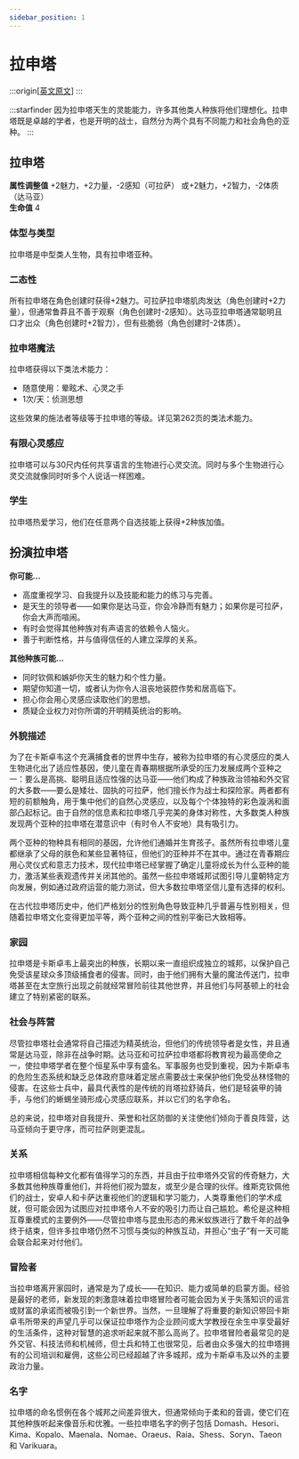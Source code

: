 ```yaml
---
sidebar_position: 1
---
```


# 拉申塔

:::origin[[英文原文](https://www.aonsrd.com/Races.aspx?ItemName=Lashunta)]
:::

:::starfinder
因为拉申塔天生的灵能能力，许多其他类人种族将他们理想化。拉申塔既是卓越的学者，也是开明的战士，自然分为两个具有不同能力和社会角色的亚种。
:::

## 拉申塔

**属性调整值** +2魅力，+2力量，-2感知（可拉萨） 或+2魅力，+2智力，-2体质（达马亚）  
**生命值** 4

### 体型与类型

拉申塔是中型类人生物，具有拉申塔亚种。

### 二态性

所有拉申塔在角色创建时获得+2魅力。可拉萨拉申塔肌肉发达（角色创建时+2力量），但通常鲁莽且不善于观察（角色创建时-2感知）。达马亚拉申塔通常聪明且口才出众（角色创建时+2智力），但有些脆弱（角色创建时-2体质）。

### 拉申塔魔法

拉申塔获得以下类法术能力：
- 随意使用：晕眩术、心灵之手
- 1次/天：侦测思想

这些效果的施法者等级等于拉申塔的等级。详见第262页的类法术能力。

### 有限心灵感应

拉申塔可以与30尺内任何共享语言的生物进行心灵交流。同时与多个生物进行心灵交流就像同时听多个人说话一样困难。

### 学生

拉申塔热爱学习，他们在任意两个自选技能上获得+2种族加值。

## 扮演拉申塔

**你可能...**
- 高度重视学习、自我提升以及技能和能力的练习与完善。
- 是天生的领导者——如果你是达马亚，你会冷静而有魅力；如果你是可拉萨，你会大声而喧闹。
- 有时会觉得其他种族对有声语言的依赖令人恼火。
- 善于判断性格，并与值得信任的人建立深厚的关系。

**其他种族可能...**
- 同时钦佩和嫉妒你天生的魅力和个性力量。
- 期望你知道一切，或者认为你令人沮丧地装腔作势和居高临下。
- 担心你会用心灵感应读取他们的思想。
- 质疑企业权力对你所谓的开明精英统治的影响。

### 外貌描述

为了在卡斯卓韦这个充满捕食者的世界中生存，被称为拉申塔的有心灵感应的类人生物进化出了适应性基因，使儿童在青春期根据所承受的压力发展成两个亚种之一：要么是高挑、聪明且适应性强的达马亚——他们构成了种族政治领袖和外交官的大多数——要么是矮壮、固执的可拉萨，他们擅长作为战士和探险家。两者都有短的前额触角，用于集中他们的自然心灵感应，以及每个个体独特的彩色漩涡和面部凸起标记。由于自然的信息素和拉申塔几乎完美的身体对称性，大多数类人种族发现两个亚种的拉申塔在潜意识中（有时令人不安地）具有吸引力。

两个亚种的物种具有相同的基因，允许他们通婚并生育孩子。虽然所有拉申塔儿童都继承了父母的肤色和某些显著特征，但他们的亚种并不在其中。通过在青春期应用心灵仪式和意志力技术，现代拉申塔已经掌握了确定儿童将成长为什么亚种的能力，激活某些表观遗传并关闭其他的。虽然一些拉申塔城邦试图引导儿童朝特定方向发展，例如通过政府运营的能力测试，但大多数拉申塔坚信儿童有选择的权利。

在古代拉申塔历史中，他们严格划分的性别角色导致亚种几乎普遍与性别相关，但随着拉申塔文化变得更加平等，两个亚种之间的性别平衡已大致相等。

### 家园

拉申塔是卡斯卓韦上最突出的种族，长期以来一直组织成独立的城邦，以保护自己免受该星球众多顶级捕食者的侵害。同时，由于他们拥有大量的魔法传送门，拉申塔甚至在太空旅行出现之前就经常冒险前往其他世界，并且他们与阿基顿上的社会建立了特别紧密的联系。

### 社会与阵营

尽管拉申塔社会通常将自己描述为精英统治，但他们的传统领导者是女性，并且通常是达马亚，除非在战争时期。达马亚和可拉萨拉申塔都将教育视为最高使命之一，使拉申塔学者在整个恒星系中享有盛名。军事服务也受到重视，因为卡斯卓韦的危险生态系统和缺乏总体政府意味着定居点需要战士来保护他们免受丛林怪物的侵害。在这些士兵中，最具代表性的是传统的肖塔拉舒骑兵，他们是轻装甲的骑手，与他们的蜥蜴坐骑形成心灵感应联系，并以它们的名字命名。

总的来说，拉申塔对自我提升、荣誉和社区防御的关注使他们倾向于善良阵营，达马亚倾向于更守序，而可拉萨则更混乱。

### 关系

拉申塔相信每种文化都有值得学习的东西，并且由于拉申塔外交官的传奇魅力，大多数其他种族尊重他们，并将他们视为盟友，或至少是合理的伙伴。维斯克钦佩他们的战士，安卓人和卡萨达重视他们的逻辑和学习能力，人类尊重他们的学术成就，但可能会因为试图应对拉申塔令人不安的吸引力而让自己尴尬。希伦是这种相互尊重模式的主要例外——尽管拉申塔与昆虫形态的弗米蚁族进行了数千年的战争终于结束，但许多拉申塔仍然不习惯与类似的种族互动，并担心“虫子”有一天可能会联合起来对付他们。

### 冒险者

当拉申塔离开家园时，通常是为了成长——在知识、能力或简单的启蒙方面。经验是最好的老师，新发现的刺激意味着拉申塔冒险者可能会因为关于失落知识的谣言或财富的承诺而被吸引到一个新世界。当然，一旦理解了将重要的新知识带回卡斯卓韦所带来的声望几乎可以保证拉申塔作为企业顾问或大学教授在余生中享受最好的生活条件，这种对智慧的追求听起来就不那么高尚了。拉申塔冒险者最常见的是外交官、科技法师和机械师，但士兵和特工也很常见，后者由众多强大的拉申塔拥有的公司培训和雇佣，这些公司已经超越了许多城邦，成为卡斯卓韦及以外的主要政治力量。

### 名字

拉申塔的命名惯例在各个城邦之间差异很大，但通常倾向于柔和的音调，使它们在其他种族听起来像音乐和优雅。一些拉申塔名字的例子包括 Domash、Hesori、Kima、Kopalo、Maenala、Nomae、Oraeus、Raia、Shess、Soryn、Taeon 和 Varikuara。